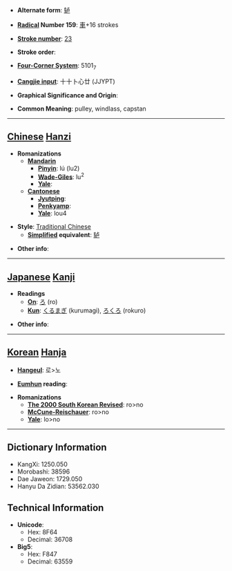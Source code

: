 * '''Alternate form''': [[轳]]

* '''[[Wiktionary:Chinese radical index| Radical]] Number 159''': [[Wiktionary:Chinese radical index 車|車]]+16 strokes

* '''[[Wiktionary:Chinese total strokes index|Stroke number]]''': [[Wiktionary:Chinese total strokes index 23|23]]

* '''Stroke order''': 

* '''[[Wiktionary:Chinese four corner index|Four-Corner System]]''': 5101<sub>7</sub>

* '''[[Wiktionary:Chinese Cangjie index|Cangjie input]]''': 十十卜心廿 (JJYPT)

* '''Graphical Significance and Origin''': 

* '''Common Meaning''': pulley, windlass, capstan

----

== [[Chinese]] [[Hanzi]] ==

* '''Romanizations'''
** '''[[Mandarin]]'''
*** '''[[Pinyin]]''': lú (lu2)
*** '''[[Wade-Giles]]''': lu<sup>2</sup>
*** '''[[Yale]]''': 
** '''[[Cantonese]]'''
*** '''[[Jyutping]]''':
*** '''[[Penkyamp]]''': 
*** '''[[Yale]]''': lou4

* '''Style''': [[Traditional Chinese]] 
** '''[[Simplified Chinese|Simplified]] equivalent''': [[轳]]

* '''Other info''': 

----

== [[Japanese]] [[Kanji]] ==

* '''Readings'''
** '''[[On]]''': [[ろ]] (ro)
** '''[[Kun]]''': [[くるまぎ]] (kurumagi), [[ろくろ]] (rokuro)

* '''Other info''':  

----

== [[Korean]] [[Hanja]] ==

* '''[[Hangeul]]''': 로>노

* '''[[Eumhun]] reading''': 

* '''Romanizations'''
** '''[[The 2000 South Korean Revised Romanization|The 2000 South Korean Revised]]''': ro>no
** '''[[McCune-Reischauer]]''': ro>no
** '''[[Yale]]''': lo>no

----

== Dictionary Information ==

* KangXi: 1250.050
* Morobashi: 38596
* Dae Jaweon: 1729.050
* Hanyu Da Zidian: 53562.030

== Technical Information ==

* '''Unicode''':
** Hex: 8F64
** Decimal: 36708
* '''Big5''':
** Hex: F847
** Decimal: 63559